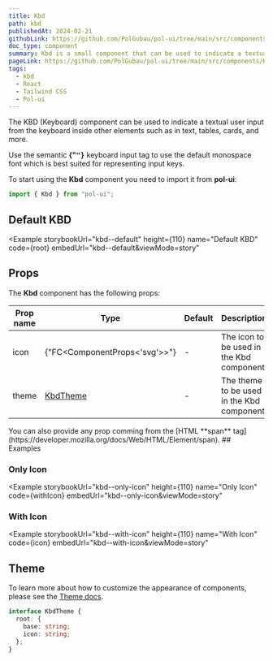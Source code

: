 ```yaml
---
title: Kbd
path: kbd
publishedAt: 2024-02-21
githubLink: https://github.com/PolGubau/pol-ui/tree/main/src/components/Kbd
doc_type: component
summary: Kbd is a small component that can be used to indicate a textual user input from the keyboard inside other elements such as in text, tables, cards, and more.
pageLink: https://github.com/PolGubau/pol-ui/tree/main/src/components/Kbd
tags:
  - kbd
  - React
  - Tailwind CSS
  - Pol-ui
---
```





The KBD (Keyboard) component can be used to indicate a textual user input from the keyboard inside other elements such as in text, tables, cards, and more.

Use the semantic **{"<Kbd>"}** keyboard input tag to use the default monospace font which is best suited for representing input keys.

To start using the **Kbd** component you need to import it from **pol-ui**:

```jsx
import { Kbd } from "pol-ui";
```

## Default KBD

<Example
  storybookUrl="kbd--default"
  height={110}
  name="Default KBD"
  code={root}
  embedUrl="kbd--default&viewMode=story"
>
  <RootCode />
</Example>

## Props

The **Kbd** component has the following props:

| Prop name | Type                          | Default | Description                                |
| --------- | ----------------------------- | ------- | ------------------------------------------ |
| icon      | {"FC<ComponentProps<'svg'>>"} | -       | The icon to be used in the Kbd component.  |
| theme     | [KbdTheme](#theme)            | -       | The theme to be used in the Kbd component. |

<Callout emoji="💡">
  You can also provide any prop comming from the [HTML **span**
  tag](https://developer.mozilla.org/docs/Web/HTML/Element/span).
</Callout>
## Examples

### Only Icon

<Example
  storybookUrl="kbd--only-icon"
  height={110}
  name="Only Icon"
  code={withIcon}
  embedUrl="kbd--only-icon&viewMode=story"
>
  <WithIconCode />
</Example>

### With Icon

<Example
  storybookUrl="kbd--with-icon"
  height={110}
  name="With Icon"
  code={icon}
  embedUrl="kbd--with-icon&viewMode=story"
>
  <IconCode />
</Example>

## Theme

To learn more about how to customize the appearance of components, please see the [Theme docs](/docs/theme).

```ts
interface KbdTheme {
  root: {
    base: string;
    icon: string;
  };
}
```
